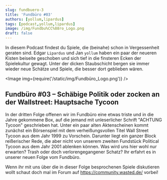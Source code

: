 ```yaml
---
slug: fundbuero-3
title: 'Fundbüro #03'
authors: [yollum,lipardus]
tags: [podcast,yollum,lipardus]
image: /img/Fundbu%CC%88ro_Logo.png
draft: false
---
```



In diesem Podcast findest du Spiele, die (beinahe) schon in Vergessenheit geraten sind. Edgar `Lipardus` und Jan `yollum` haben ein paar der neueren Kisten beiseite geschoben und sich tief in die finsteren Ecken der Spielekultur gewagt. Unter der dicken Staubschicht bergen sie immer wieder neue Schätze und Spiele, die besser dort geblieben wären.

<Image img={require('/static/img/Fundbüro_Logo.png')} />

<!--truncate-->

## Fundbüro #03 – Schäbige Politik oder zocken an der Wallstreet: Hauptsache Tycoon

In der dritten Folge offenen wir im Fundbüro eine etwas triste und in die Jahre gekommene Box, auf die jemand mit unleserlicher Schrift "ACHTUNG Tycoon" geschrieben hat.
Unter ein paar alten Aktenscheinen kommt zunächst ein Börsenspiel mit dem verheißungsvollen Titel Wall Street Tycoon aus dem Jahr 1999 zu Vorschein. Darunter liegt ein ganzer Block reißerischer Rede, die aber nicht von unserem zweiten Fundstück Political Tycoon aus dem Jahr 2001 ablenken können.
Was wird uns hier wohl nur erwarten? Trash oder doch verlorengegangener Schatz? Ihr erfahrt es in unserer neuen Folge vom Fundbüro.

Wenn ihr mit uns über die in dieser Folge besprochenen Spiele diskutieren wollt schaut doch mal im Forum auf <https://community.wasted.de/> vorbei!

<ReactPlayer
    width="100%"
    height="auto"
    controls
    url='https://m10z.picnotes.de/Fundbuero/Fundbuero_003.mp3'
/>
